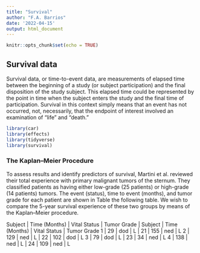 ```yaml
---
title: "Survival"
author: "F.A. Barrios"
date: '2022-04-15'
output: html_document
---
```


```r
knitr::opts_chunk$set(echo = TRUE)
```

## Survival data

Survival data, or time-to-event data, are measurements of elapsed time between the beginning of a study (or subject participation) and the final disposition of the study subject. This elapsed time could be represented by the point in time when the subject enters the study and the final time of participation. Survival in this context simply means that an event has not occurred, not, necessarily, that the endpoint of interest involved an examination of “life” and “death.”


```r
library(car)
library(effects)
library(tidyverse)
library(survival)
```

### The Kaplan–Meier Procedure  

To assess results and identify predictors of survival, Martini et al. reviewed their total experience with primary malignant tumors of the sternum. They classified patients as having either low-grade (25 patients) or high-grade (14 patients) tumors. The event (status), time to event (months), and tumor grade for each patient are shown in Table the following table. We wish to compare the 5-year survival experience of these two groups by means of the Kaplan–Meier procedure.  


Subject	| Time (Months)	| Vital Status | Tumor Grade	| Subject	| Time (Months)	| Vital Status	| Tumor Grade
1	| 29   | dod  | L  | 21  | 155  | ned  | L
2	| 129  | ned  | L  | 22  | 102  | dod  | L
3	| 79   | dod  | L  | 23  | 34   | ned  | L
4	| 138  | ned  | L  | 24  | 109  | ned  | L
